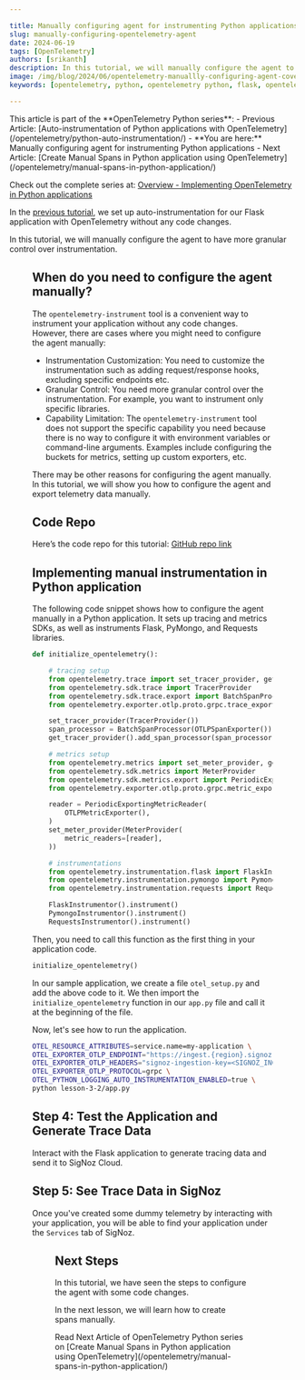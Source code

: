 ```yaml
---

title: Manually configuring agent for instrumenting Python applications
slug: manually-configuring-opentelemetry-agent
date: 2024-06-19
tags: [OpenTelemetry]
authors: [srikanth]
description: In this tutorial, we will manually configure the agent to have more granular control over instrumentation.
image: /img/blog/2024/06/opentelemetry-manuallly-configuring-agent-cover.webp
keywords: [opentelemetry, python, opentelemetry python, flask, opentelemetry flask]

---
```


<head>
  <link rel="canonical" href="https://signoz.io/opentelemetry/manually-configuring-opentelemetry-agent/"/>
</head>


<Admonition type="info">
This article is part of the **OpenTelemetry Python series**:
- Previous Article: [Auto-instrumentation of Python applications with OpenTelemetry](/opentelemetry/python-auto-instrumentation/)
- **You are here:** Manually configuring agent for instrumenting Python applications
- Next Article: [Create Manual Spans in Python application using OpenTelemetry](/opentelemetry/manual-spans-in-python-application/)

Check out the complete series at: [Overview - Implementing OpenTelemetry in Python applications](/opentelemetry/python-overview/)
</Admonition>

In the [previous tutorial](/opentelemetry/python-auto-instrumentation/), we set up auto-instrumentation for our Flask application with OpenTelemetry without any code changes. 

In this tutorial, we will manually configure the agent to have more granular control over instrumentation.

<Figure src="/img/opentelemetry/2024/06/opentelemetry-manuallly-configuring-agent-cover.webp" alt="d" caption="" />

## When do you need to configure the agent manually?

The `opentelemetry-instrument` tool is a convenient way to instrument your application without any code changes. However, there are cases where you might need to configure the agent manually:

- Instrumentation Customization: You need to customize the instrumentation such as adding request/response hooks, excluding specific endpoints etc.
- Granular Control: You need more granular control over the instrumentation. For example, you want to instrument only specific libraries.
- Capability Limitation: The `opentelemetry-instrument` tool does not support the specific capability you need because there is no way to configure it with environment variables or command-line arguments. Examples include configuring the buckets for metrics, setting up custom exporters, etc.

There may be other reasons for configuring the agent manually. In this tutorial, we will show you how to configure the agent and export telemetry data manually.

## Code Repo

Here’s the code repo for this tutorial: [GitHub repo link](https://github.com/SigNoz/opentelemetry-python-example/tree/main/lesson-3-2)

## Implementing manual instrumentation in Python application

The following code snippet shows how to configure the agent manually in a Python application. It sets up tracing and metrics SDKs, as well as instruments Flask, PyMongo, and Requests libraries.

```python
def initialize_opentelemetry():

    # tracing setup
    from opentelemetry.trace import set_tracer_provider, get_tracer_provider
    from opentelemetry.sdk.trace import TracerProvider
    from opentelemetry.sdk.trace.export import BatchSpanProcessor
    from opentelemetry.exporter.otlp.proto.grpc.trace_exporter import OTLPSpanExporter

    set_tracer_provider(TracerProvider())
    span_processor = BatchSpanProcessor(OTLPSpanExporter())
    get_tracer_provider().add_span_processor(span_processor)

    # metrics setup
    from opentelemetry.metrics import set_meter_provider, get_meter_provider
    from opentelemetry.sdk.metrics import MeterProvider
    from opentelemetry.sdk.metrics.export import PeriodicExportingMetricReader
    from opentelemetry.exporter.otlp.proto.grpc.metric_exporter import OTLPMetricExporter

    reader = PeriodicExportingMetricReader(
        OTLPMetricExporter(),
    )
    set_meter_provider(MeterProvider(
        metric_readers=[reader],
    ))

    # instrumentations
    from opentelemetry.instrumentation.flask import FlaskInstrumentor
    from opentelemetry.instrumentation.pymongo import PymongoInstrumentor
    from opentelemetry.instrumentation.requests import RequestsInstrumentor

    FlaskInstrumentor().instrument()
    PymongoInstrumentor().instrument()
    RequestsInstrumentor().instrument()

```

Then, you need to call this function as the first thing in your application code.

```python
initialize_opentelemetry()
```

In our sample application, we create a file `otel_setup.py` and add the above code to it. We then import the `initialize_opentelemetry` function in our `app.py` file and call it at the beginning of the file.

Now, let's see how to run the application.

```bash
OTEL_RESOURCE_ATTRIBUTES=service.name=my-application \
OTEL_EXPORTER_OTLP_ENDPOINT="https://ingest.{region}.signoz.cloud:443" \
OTEL_EXPORTER_OTLP_HEADERS="signoz-ingestion-key=<SIGNOZ_INGESTION_KEY>" \
OTEL_EXPORTER_OTLP_PROTOCOL=grpc \
OTEL_PYTHON_LOGGING_AUTO_INSTRUMENTATION_ENABLED=true \
python lesson-3-2/app.py
```

## Step 4: Test the Application and Generate Trace Data

Interact with the Flask application to generate tracing data and send it to SigNoz Cloud.

## Step 5: See Trace Data in SigNoz

Once you've created some dummy telemetry by interacting with your application, you will be able to find your application under the `Services` tab of SigNoz.

<Figure src="/img/opentelemetry/2024/06/application-monitored.webp" alt="Your Python application getting monitored in SigNoz" caption="Your Python application getting monitored in SigNoz" />


## Next Steps

In this tutorial, we have seen the steps to configure the agent with some code changes.

In the next lesson, we will learn how to create spans manually.

<Admonition type="info">
Read Next Article of OpenTelemetry Python series on [Create Manual Spans in Python application using OpenTelemetry](/opentelemetry/manual-spans-in-python-application/)
</Admonition>